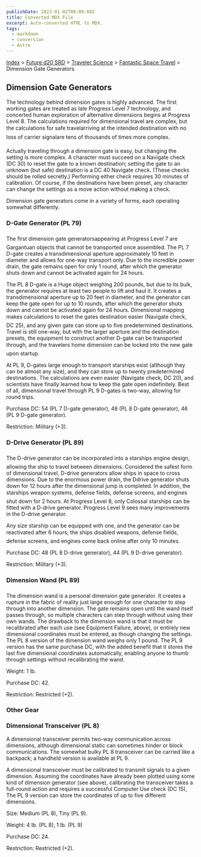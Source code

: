 ```yaml
---
publishDate: 2023-01-02T00:00:00Z
title: Converted MDX File
excerpt: Auto-converted HTML to MDX.
tags:
  - markdown
  - conversion
  - Astro
---
```


[Index](-index) > [Future d20 SRD](future-d20-srd-index) > [Traveler Science](future-d20-srd-traveler-science-index) > [Fantastic Space Travel](future-d20-srd-traveler-science-fantastic-space-travel-index) > Dimension Gate Generators

## Dimension Gate Generators

The technology behind dimension gates is highly advanced. The first working gates are treated as late Progress Level 7 technology, and concerted human exploration of alternative dimensions begins at Progress Level 8. The calculations required for dimensional travel are complex, but the calculations for safe travelarriving at the intended destination with no loss of carrier signalare tens of thousands of times more complex.

Actually traveling through a dimension gate is easy, but changing the setting is more complex. A character must succeed on a Navigate check (DC 30) to reset the gate to a known destination; setting the gate to an unknown (but safe) destination is a DC 40 Navigate check. (These checks should be rolled secretly.) Performing either check requires 30 minutes of calibration. Of course, if the destinations have been preset, any character can change the settings as a move action without making a check.

Dimension gate generators come in a variety of forms, each operating somewhat differently.

### D-Gate Generator (PL 79)

The first dimension gate generatorsappearing at Progress Level 7 are Gargantuan objects that cannot be transported once assembled. The PL 7 D-gate creates a transdimensional aperture approximately 10 feet in diameter and allows for one-way transport only. Due to the incredible power drain, the gate remains open for only 1 round, after which the generator shuts down and cannot be activated again for 24 hours.

The PL 8 D-gate is a Huge object weighing 200 pounds, but due to its bulk, the generator requires at least two people to lift and haul it. It creates a transdimensional aperture up to 20 feet in diameter, and the generator can keep the gate open for up to 10 rounds, after which the generator shuts down and cannot be activated again for 24 hours. Dimensional mapping makes calculations to reset the gates destination easier (Navigate check, DC 25), and any given gate can store up to five predetermined destinations. Travel is still one-way, but with the larger aperture and the destination presets, the equipment to construct another D-gate can be transported through, and the travelers home dimension can be locked into the new gate upon startup.

At PL 9, D-gates large enough to transport starships exist (although they can be almost any size), and they can store up to twenty predetermined destinations. The calculations are even easier (Navigate check, DC 20), and scientists have finally learned how to keep the gate open indefinitely. Best of all, dimensional travel through PL 9 D-gates is two-way, allowing for round trips.

Purchase DC: 54 (PL 7 D-gate generator), 48 (PL 8 D-gate generator), 46 (PL 9 D-gate generator).

Restriction: Military (+3).

### D-Drive Generator (PL 89)

The D-drive generator can be incorporated into a starships engine design, allowing the ship to travel between dimensions. Considered the safest form of dimensional travel, D-drive generators allow ships in space to cross dimensions. Due to the enormous power drain, the Ddrive generator shuts down for 12 hours after the dimensional jump is completed. In addition, the starships weapon systems, defense fields, defense screens, and engines shut down for 2 hours. At Progress Level 8, only Colossal starships can be fitted with a D-drive generator. Progress Level 9 sees many improvements in the D-drive generator.

Any size starship can be equipped with one, and the generator can be reactivated after 6 hours; the ships disabled weapons, defense fields, defense screens, and engines come back online after only 10 minutes.

Purchase DC: 48 (PL 8 D-drive generator), 44 (PL 9 D-drive generator).

Restriction: Military (+3).

### Dimension Wand (PL 89)

The dimension wand is a personal dimension gate generator. It creates a rupture in the fabric of reality just large enough for one character to step through into another dimension. The gate remains open until the wand itself passes through, so multiple characters can step through without using their own wands. The drawback to the dimension wand is that it must be recalibrated after each use (see Equipment Failure, above), or entirely new dimensional coordinates must be entered, as though changing the settings. The PL 8 version of the dimension wand weighs only 1 pound. The PL 9 version has the same purchase DC, with the added benefit that it stores the last five dimensional coordinates automatically, enabling anyone to thumb through settings without recalibrating the wand.

Weight: 1 lb.

Purchase DC: 42.

Restriction: Restricted (+2).

### Other Gear

### Dimensional Transceiver (PL 8)

A dimensional transceiver permits two-way communication across dimensions, although dimensional static can sometimes hinder or block communications. The somewhat bulky PL 8 transceiver can be carried like a backpack; a handheld version is available at PL 9.

A dimensional transceiver must be calibrated to transmit signals to a given dimension. Assuming the coordinates have already been plotted using some kind of dimension generator (see above), calibrating the transceiver takes a full-round action and requires a successful Computer Use check (DC 15), The PL 9 version can store the coordinates of up to five different dimensions.

Size: Medium (PL 8), Tiny (PL 9).

Weight: 4 lb. (PL 8), 1 lb. (PL 9)

Purchase DC: 24.

Restriction: Restricted (+2).
